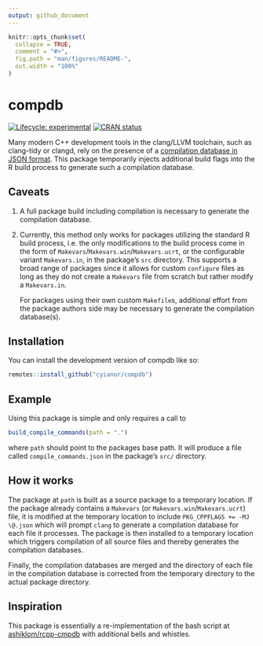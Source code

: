 ```yaml
---
output: github_document
---
```


<!-- README.md is generated from README.Rmd. Please edit that file -->

```r
knitr::opts_chunk$set(
  collapse = TRUE,
  comment = "#>",
  fig.path = "man/figures/README-",
  out.width = "100%"
)
```

# compdb

<!-- badges: start -->
[![Lifecycle: experimental](https://img.shields.io/badge/lifecycle-experimental-orange.svg)](https://lifecycle.r-lib.org/articles/stages.html#experimental)
[![CRAN status](https://www.r-pkg.org/badges/version/compdb)](https://CRAN.R-project.org/package=compdb)
<!-- badges: end -->

Many modern C++ development tools in the clang/LLVM toolchain, such
as clang-tidy or clangd, rely on the presence of a [compilation database in
JSON format](https://clang.llvm.org/docs/JSONCompilationDatabase.html).
This package temporarily injects additional build flags into the R build
process to generate such a compilation database.

## Caveats

1. A full package build including compilation is necessary to generate the
   compilation database.
2. Currently, this method only works for packages utilizing the standard R
   build process, i.e. the only modifications to the build process come in
   the form of `Makevars`/`Makevars.win`/`Makevars.ucrt`, or the configurable
   variant `Makevars.in`, in the package's `src` directory. This supports a
   broad range of packages since it allows for custom `configure` files as
   long as they do not create a `Makevars` file from scratch but rather
   modify a `Makevars.in`.

   For packages using their own custom `Makefile`s, additional effort from the
   package authors side may be necessary to generate the compilation database(s).

## Installation

You can install the development version of compdb like so:

``` r
remotes::install_github("cyianor/compdb")
```

## Example

Using this package is simple and only requires a call to
``` r
build_compile_commands(path = ".")
```
where `path` should point to the packages base path. It will produce a
file called `compile_commands.json` in the package's `src/` directory.

## How it works

The package at `path` is built as a source package to a temporary location.
If the package already contains a `Makevars` (or `Makevars.win`/`Makevars.ucrt`)
file, it is modified at the temporary location to include
`PKG_CPPFLAGS += -MJ \@.json` which will prompt `clang` to generate a
compilation database for each file it processes.
The package is then installed to a temporary location which triggers
compilation of all source files and thereby generates the
compilation databases.

Finally, the compilation databases are merged and the directory of each file
in the compilation database is corrected from the temporary directory to
the actual package directory.

## Inspiration

This package is essentially a re-implementation of the bash script at
[ashiklom/rcpp-cmpdb](https://github.com/ashiklom/rcpp-cmpdb) with additional
bells and whistles.
